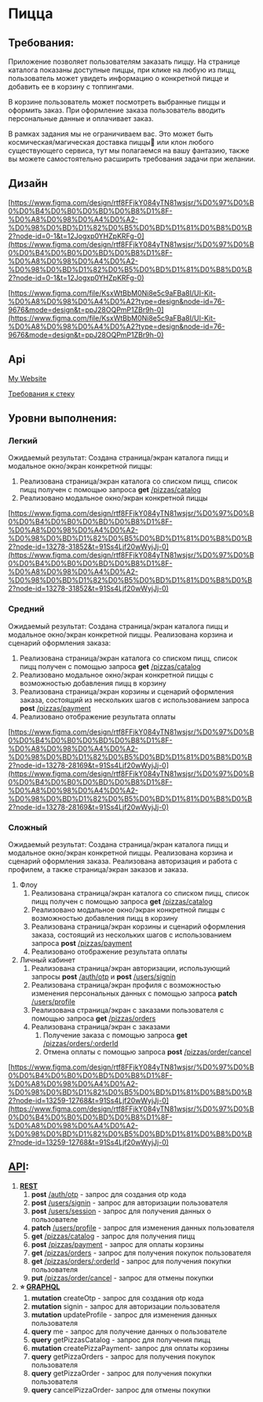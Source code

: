 # Пицца

## Требования:

Приложение позволяет пользователям заказать пиццу. На странице каталога показаны доступные пиццы, при клике на любую из пицц, пользователь может увидеть информацию о конкретной пицце и добавить ее в корзину с топпингами.

В корзине пользователь может посмотреть выбранные пиццы и оформить заказ. При оформление заказа пользователь вводить персональные данные и оплачивает заказ.

В рамках задания мы не ограничиваем вас. Это может быть космическая/магическая доставка пиццы🍕 или клон любого существующего сервиса, тут мы полагаемся на вашу фантазию, также вы можете самостоятельно расширить требования задачи при желании.

## Дизайн

[https://www.figma.com/design/rtf8FFjkY084yTN81wsjsr/%D0%97%D0%B0%D0%B4%D0%B0%D0%BD%D0%B8%D1%8F-%D0%A8%D0%98%D0%A4%D0%A2-%D0%98%D0%BD%D1%82%D0%B5%D0%BD%D1%81%D0%B8%D0%B2?node-id=0-1&t=12Jogxp0YHZpKRFg-0](https://www.figma.com/design/rtf8FFjkY084yTN81wsjsr/%D0%97%D0%B0%D0%B4%D0%B0%D0%BD%D0%B8%D1%8F-%D0%A8%D0%98%D0%A4%D0%A2-%D0%98%D0%BD%D1%82%D0%B5%D0%BD%D1%81%D0%B8%D0%B2?node-id=0-1&t=12Jogxp0YHZpKRFg-0)

[https://www.figma.com/file/KsxWtBbM0Ni8e5c9aFBa8I/UI-Kit-%D0%A8%D0%98%D0%A4%D0%A2?type=design&node-id=76-9676&mode=design&t=ppJ28OQPmP1ZBr9h-0](https://www.figma.com/file/KsxWtBbM0Ni8e5c9aFBa8I/UI-Kit-%D0%A8%D0%98%D0%A4%D0%A2?type=design&node-id=76-9676&mode=design&t=ppJ28OQPmP1ZBr9h-0)

## Api

[My Website](https://shift-intensive.ru/api)

[Требования к стеку](../%D0%9A%D0%B0%D0%BA%20%D1%80%D0%B0%D0%B1%D0%BE%D1%82%D0%B0%D1%82%D1%8C%2017eec51a3b888124b2f3dcaf67c019a3/%D0%A2%D1%80%D0%B5%D0%B1%D0%BE%D0%B2%D0%B0%D0%BD%D0%B8%D1%8F%20%D0%BA%20%D1%81%D1%82%D0%B5%D0%BA%D1%83%2017eec51a3b88815189a3d0caf2b57dc4.md)

## Уровни выполнения:

### Легкий

Ожидаемый результат: Создана страница/экран каталога пицц и модальное окно/экран конкретной пиццы:

1. Реализована страница/экран каталога со списком пицц, список пицц получен с помощью запроса **get** [/pizzas/catalog](https://shift-intensive.ru/api/rest#/%F0%9F%8D%95%20pizza/PizzaController_getPizzasCatalog)
2. Реализовано модальное окно/экран конкретной пиццы

[https://www.figma.com/design/rtf8FFjkY084yTN81wsjsr/%D0%97%D0%B0%D0%B4%D0%B0%D0%BD%D0%B8%D1%8F-%D0%A8%D0%98%D0%A4%D0%A2-%D0%98%D0%BD%D1%82%D0%B5%D0%BD%D1%81%D0%B8%D0%B2?node-id=13278-31852&t=91Ss4Ljf20wWyjJj-0](https://www.figma.com/design/rtf8FFjkY084yTN81wsjsr/%D0%97%D0%B0%D0%B4%D0%B0%D0%BD%D0%B8%D1%8F-%D0%A8%D0%98%D0%A4%D0%A2-%D0%98%D0%BD%D1%82%D0%B5%D0%BD%D1%81%D0%B8%D0%B2?node-id=13278-31852&t=91Ss4Ljf20wWyjJj-0)

### Средний

Ожидаемый результат: Создана страница/экран каталога пицц и модальное окно/экран конкретной пиццы. Реализована корзина и сценарий оформления заказа:

1. Реализована страница/экран каталога со списком пицц, список пицц получен с помощью запроса **get** [/pizzas/catalog](https://shift-intensive.ru/api/rest#/%F0%9F%8D%95%20pizza/PizzaController_getPizzasCatalog)
2. Реализовано модальное окно/экран конкретной пиццы с возможностью добавления пицц в корзину
3. Реализована страница/экран корзины и сценарий оформления заказа, состоящий из нескольких шагов с использованием запроса **post** [/pizzas/payment](https://shift-intensive.ru/api/rest#/%F0%9F%8D%95%20pizza/PizzaController_createPizzaPayment)
4. Реализовано отображение результата оплаты

[https://www.figma.com/design/rtf8FFjkY084yTN81wsjsr/%D0%97%D0%B0%D0%B4%D0%B0%D0%BD%D0%B8%D1%8F-%D0%A8%D0%98%D0%A4%D0%A2-%D0%98%D0%BD%D1%82%D0%B5%D0%BD%D1%81%D0%B8%D0%B2?node-id=13278-28169&t=91Ss4Ljf20wWyjJj-0](https://www.figma.com/design/rtf8FFjkY084yTN81wsjsr/%D0%97%D0%B0%D0%B4%D0%B0%D0%BD%D0%B8%D1%8F-%D0%A8%D0%98%D0%A4%D0%A2-%D0%98%D0%BD%D1%82%D0%B5%D0%BD%D1%81%D0%B8%D0%B2?node-id=13278-28169&t=91Ss4Ljf20wWyjJj-0)

### Сложный

Ожидаемый результат: Создана страница/экран каталога пицц и модальное окно/экран конкретной пиццы. Реализована корзина и сценарий оформления заказа. Реализована авторизация и работа с профилем, а также страница/экран заказов и заказа.

1. Флоу
   1. Реализована страница/экран каталога со списком пицц, список пицц получен с помощью запроса **get** [/pizzas/catalog](https://shift-intensive.ru/api/rest#/%F0%9F%8D%95%20pizza/PizzaController_getPizzasCatalog)
   2. Реализовано модальное окно/экран конкретной пиццы с возможностью добавления пицц в корзину
   3. Реализована страница/экран корзины и сценарий оформления заказа, состоящий из нескольких шагов с использованием запроса **post** [/pizzas/payment](https://shift-intensive.ru/api/rest#/%F0%9F%8D%95%20pizza/PizzaController_createPizzaPayment)
   4. Реализовано отображение результата оплаты
2. Личный кабинет
   1. Реализована страница/экран авторизации, использующий запросы **post** [/auth/otp](https://shift-intensive.ru/api/rest#/%E2%98%84%EF%B8%8F%20otps/OtpsController_createOtp) и **post** [/users/signin](https://shift-intensive.ru/api/rest#/%F0%9F%92%82%E2%80%8D%E2%99%82%EF%B8%8F%20users/UsersController_signin)
   2. Реализована страница/экран профиля с возможностью изменения персональных данных с помощью запроса **patch** [/users/profile](https://shift-intensive.ru/api/rest#/%F0%9F%92%82%E2%80%8D%E2%99%82%EF%B8%8F%20users/UsersController_updateProfile)
   3. Реализована страница/экран с заказами пользователя с помощью запроса **get** [/pizzas/orders](https://shift-intensive.ru/api/rest#/%F0%9F%8D%95%20pizza/PizzaController_getPizzaOrders)
   4. Реализована страница/экран с заказами
      1. Получение заказа с помощью запроса **get** [/pizzas/orders/:orderId](https://shift-intensive.ru/api/rest#/%F0%9F%8D%95%20pizza/PizzaController_getPizzaOrder)
      2. Отмена оплаты с помощью запроса **post** [/pizzas/order/cancel](https://shift-intensive.ru/api/rest#/%F0%9F%8D%95%20pizza/PizzaController_cancelPizzaOrder)

[https://www.figma.com/design/rtf8FFjkY084yTN81wsjsr/%D0%97%D0%B0%D0%B4%D0%B0%D0%BD%D0%B8%D1%8F-%D0%A8%D0%98%D0%A4%D0%A2-%D0%98%D0%BD%D1%82%D0%B5%D0%BD%D1%81%D0%B8%D0%B2?node-id=13259-12768&t=91Ss4Ljf20wWyjJj-0](https://www.figma.com/design/rtf8FFjkY084yTN81wsjsr/%D0%97%D0%B0%D0%B4%D0%B0%D0%BD%D0%B8%D1%8F-%D0%A8%D0%98%D0%A4%D0%A2-%D0%98%D0%BD%D1%82%D0%B5%D0%BD%D1%81%D0%B8%D0%B2?node-id=13259-12768&t=91Ss4Ljf20wWyjJj-0)

## [API](https://shift-intensive.ru/api):

1. [**REST**](https://shift-intensive.ru/api/rest/)
   1. **post** [/auth/otp](https://shift-intensive.ru/api/rest#/%E2%98%84%EF%B8%8F%20otps/OtpsController_createOtp) - запрос для создания otp кода
   2. **post** [/users/signin](https://shift-intensive.ru/api/rest#/%F0%9F%92%82%E2%80%8D%E2%99%82%EF%B8%8F%20users/UsersController_signin) - запрос для авторизации пользователя
   3. **post** [/users/session](https://shift-intensive.ru/api/rest#/%F0%9F%92%82%E2%80%8D%E2%99%82%EF%B8%8F%20users/UsersController_session) - запрос для получения данных о пользователе
   4. **patch** [/users/profile](https://shift-intensive.ru/api/rest#/%F0%9F%92%82%E2%80%8D%E2%99%82%EF%B8%8F%20users/UsersController_updateProfile) - запрос для изменения данных пользователя
   5. **get** [/pizzas/catalog](https://shift-intensive.ru/api/rest#/%F0%9F%8D%95%20pizza/PizzaController_getPizzasCatalog) - запрос для получения пицц
   6. **post** [/pizzas/payment](https://shift-intensive.ru/api/rest#/%F0%9F%8D%95%20pizza/PizzaController_createPizzaPayment) - запрос для оплаты корзины
   7. **get** [/pizzas/orders](https://shift-intensive.ru/api/rest#/%F0%9F%8D%95%20pizza/PizzaController_getPizzaOrders) - запрос для получения покупок пользователя
   8. **get** [/pizzas/orders/:orderId](https://shift-intensive.ru/api/rest#/%F0%9F%8D%95%20pizza/PizzaController_getPizzaOrder) - запрос для получения покупки пользователя
   9. **put** [/pizzas/order/cancel](https://shift-intensive.ru/api/rest#/%F0%9F%8D%95%20pizza/PizzaController_cancelPizzaOrder) - запрос для отмены покупки
2. **⭐ [GRAPHQL](https://shift-intensive.ru/api/graphql/)**
   1. **mutation** createOtp - запрос для создания otp кода
   2. **mutation** signin - запрос для авторизации пользователя
   3. **mutation** updateProfile - запрос для изменения данных пользователя
   4. **query** me - запрос для получение данных о пользователе
   5. **query** getPizzasCatalog - запрос для получения пицц
   6. **mutation** createPizzaPayment- запрос для оплаты корзины
   7. **query** getPizzaOrders - запрос для получения покупок пользователя
   8. **query** getPizzaOrder - запрос для получения покупки пользователя
   9. **query** cancelPizzaOrder- запрос для отмены покупки
